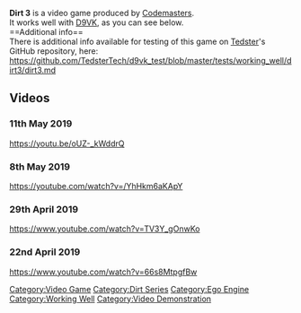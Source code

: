 <strong>Dirt 3</strong> is a video game produced by [[Codemasters]].
<br />
It works well with [[D9VK]], as you can see below.
<br />
==Additional info==
<br />
There is additional info available for testing of this game on [[User:Tedster|Tedster]]'s GitHub repository, here:
<br />
https://github.com/TedsterTech/d9vk_test/blob/master/tests/working_well/dirt3/dirt3.md

==Videos==
===11th May 2019===
<youtube>https://youtu.be/oUZ-_kWddrQ</youtube>

===8th May 2019===
<youtube>https://youtube.com/watch?v=/YhHkm6aKApY</youtube>

===29th April 2019===
<youtube>https://www.youtube.com/watch?v=TV3Y_gOnwKo</youtube>

===22nd April 2019===
<youtube>https://www.youtube.com/watch?v=66s8MtpgfBw</youtube>

[[Category:Video Game]]
[[Category:Dirt Series]]
[[Category:Ego Engine]]
[[Category:Working Well]]
[[Category:Video Demonstration]]
